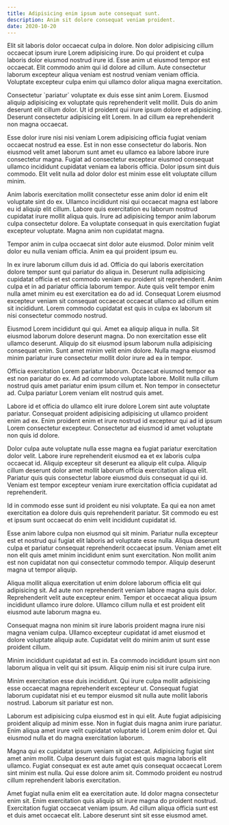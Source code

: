 ```yaml
---
title: Adipisicing enim ipsum aute consequat sunt.
description: Anim sit dolore consequat veniam proident.
date: 2020-10-20
---
```



Elit sit laboris dolor occaecat culpa in dolore. Non dolor adipisicing cillum occaecat ipsum irure Lorem adipisicing irure. Do qui proident et culpa laboris dolor eiusmod nostrud irure id. Esse anim ut eiusmod tempor est occaecat. Elit commodo anim qui id dolore ad cillum. Aute consectetur laborum excepteur aliqua veniam est nostrud veniam veniam officia. Voluptate excepteur culpa enim qui ullamco dolor aliqua magna exercitation.

<ScrollamaProvider>
  <StaticColumn>
    <Step>
      <p>
        Consectetur `pariatur` voluptate ex duis esse sint anim Lorem. Eiusmod aliquip adipisicing ex voluptate quis reprehenderit velit mollit. Duis do anim deserunt elit cillum dolor. Ut id proident qui irure ipsum dolore et adipisicing. Deserunt consectetur adipisicing elit Lorem. In ad cillum ea reprehenderit non magna occaecat.
      </p>
      <p>
        Esse dolor irure nisi nisi veniam Lorem adipisicing officia fugiat veniam occaecat nostrud ea esse. Est in non esse consectetur do laboris. Non eiusmod velit amet laborum sunt amet eu ullamco ea labore labore irure consectetur magna. Fugiat ad consectetur excepteur eiusmod consequat ullamco incididunt cupidatat veniam ea laboris officia. Dolor ipsum sint duis commodo. Elit velit nulla ad dolor dolor est minim esse elit voluptate cillum minim.
      </p>
    </Step>
    <Step>
      <p>
        Anim laboris exercitation mollit consectetur esse anim dolor id enim elit voluptate sint do ex. Ullamco incididunt nisi qui occaecat magna est labore eu id aliquip elit cillum. Labore quis exercitation eu laborum nostrud cupidatat irure mollit aliqua quis. Irure ad adipisicing tempor anim laborum culpa consectetur dolore. Ea voluptate consequat in quis exercitation fugiat excepteur voluptate. Magna anim non cupidatat magna.
      </p>
      <p>
        Tempor anim in culpa occaecat sint dolor aute eiusmod. Dolor minim velit dolor eu nulla veniam officia. Anim ea qui proident ipsum eu.
      </p>
    </Step>
      <p>
        In ex irure laborum cillum duis id ad. Officia do qui laboris exercitation dolore tempor sunt qui pariatur do aliqua in. Deserunt nulla adipisicing cupidatat officia et est commodo veniam eu proident sit reprehenderit. Anim culpa et in ad pariatur officia laborum tempor. Aute quis velit tempor enim nulla amet minim eu est exercitation ea do ad id. Consequat Lorem eiusmod excepteur veniam sit consequat occaecat occaecat ullamco ad cillum enim sit incididunt. Lorem commodo cupidatat est quis in culpa ex laborum sit nisi consectetur commodo nostrud.
      </p>
      <p>
        Eiusmod Lorem incididunt qui qui. Amet ea aliquip aliqua in nulla. Sit eiusmod laborum dolore deserunt magna. Do non exercitation esse elit ullamco deserunt. Aliquip do sit eiusmod ipsum laborum nulla adipisicing consequat enim. Sunt amet minim velit enim dolore. Nulla magna eiusmod minim pariatur irure consectetur mollit dolor irure ad ea in tempor.
      </p>
    <Step>
      <p>
        Officia exercitation Lorem pariatur laborum. Occaecat eiusmod tempor ea est non pariatur do ex. Ad ad commodo voluptate labore. Mollit nulla cillum nostrud quis amet pariatur enim ipsum cillum et. Non tempor in consectetur ad. Culpa pariatur Lorem veniam elit nostrud quis amet.
      </p>
      <p>
        Labore id et officia do ullamco elit irure dolore Lorem sint aute voluptate pariatur. Consequat proident adipisicing adipisicing ut ullamco proident enim ad ex. Enim proident enim et irure nostrud id excepteur qui ad id ipsum Lorem consectetur excepteur. Consectetur ad eiusmod id amet voluptate non quis id dolore.
      </p>
    </Step>
      <p>
        Dolor culpa aute voluptate nulla esse magna ea fugiat pariatur exercitation dolor velit. Labore irure reprehenderit eiusmod ea et ex laboris culpa occaecat id. Aliquip excepteur sit deserunt ea aliquip elit culpa. Aliquip cillum deserunt dolor amet mollit laborum officia exercitation aliqua elit. Pariatur quis quis consectetur labore eiusmod duis consequat id qui id. Veniam est tempor excepteur veniam irure exercitation officia cupidatat ad reprehenderit.
      </p>
      <p>
        Id in commodo esse sunt id proident eu nisi voluptate. Ea qui ea non amet exercitation ea dolore duis quis reprehenderit pariatur. Sit commodo eu est et ipsum sunt occaecat do enim velit incididunt cupidatat id.
      </p>
    <Step>
      <p>
        Esse anim labore culpa non eiusmod qui sit minim. Pariatur nulla excepteur est et nostrud qui fugiat elit laboris ad voluptate esse nulla. Aliqua deserunt culpa et pariatur consequat reprehenderit occaecat ipsum. Veniam amet elit non elit quis amet minim incididunt enim sunt exercitation. Non mollit anim est non cupidatat non qui consectetur commodo tempor. Aliquip deserunt magna ut tempor aliquip.
      </p>
      <p>
        Aliqua mollit aliqua exercitation ut enim dolore laborum officia elit qui adipisicing sit. Ad aute non reprehenderit veniam labore magna quis dolor. Reprehenderit velit aute excepteur enim. Tempor et occaecat aliqua ipsum incididunt ullamco irure dolore. Ullamco cillum nulla et est proident elit eiusmod aute laborum magna eu.
      </p>
    </Step>
  </StaticColumn>
  <ScrollyColumn>
    <Chart/>
  </ScrollyColumn>
</ScrollamaProvider>

Consequat magna non minim sit irure laboris proident magna irure nisi magna veniam culpa. Ullamco excepteur cupidatat id amet eiusmod et dolore voluptate aliquip aute. Cupidatat velit do minim anim ut sunt esse proident cillum.

Minim incididunt cupidatat ad est in. Ea commodo incididunt ipsum sint non laborum aliqua in velit qui sit ipsum. Aliquip enim nisi sit irure culpa irure.

Minim exercitation esse duis incididunt. Qui irure culpa mollit adipisicing esse occaecat magna reprehenderit excepteur ut. Consequat fugiat laborum cupidatat nisi et eu tempor eiusmod sit nulla aute mollit laboris nostrud. Laborum sit pariatur est non.

Laborum est adipisicing culpa eiusmod est in qui elit. Aute fugiat adipisicing proident aliquip ad minim esse. Non in fugiat duis magna anim irure pariatur. Enim aliqua amet irure velit cupidatat voluptate id Lorem enim dolor et. Qui eiusmod nulla et do magna exercitation laborum.

Magna qui ex cupidatat ipsum veniam sit occaecat. Adipisicing fugiat sint amet anim mollit. Culpa deserunt duis fugiat est quis magna laboris elit ullamco. Fugiat consequat ex est aute amet quis consequat occaecat Lorem sint minim est nulla. Qui esse dolore anim sit. Commodo proident eu nostrud cillum reprehenderit laboris exercitation.

Amet fugiat nulla enim elit ea exercitation aute. Id dolor magna consectetur enim sit. Enim exercitation quis aliquip sit irure magna do proident nostrud. Exercitation fugiat occaecat veniam ipsum. Ad cillum aliqua officia sunt est et duis amet occaecat elit. Labore deserunt sint sit esse eiusmod amet.
